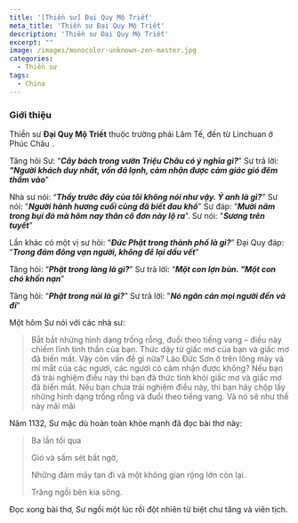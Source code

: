 ```yaml
---
title: '[Thiền sư] Đại Quy Mộ Triết'
meta_title: 'Thiền sư Đại Quy Mộ Triết'
description: 'Thiền sư Đại Quy Mộ Triết'
excerpt: ""
image: /images/monocolor-unknown-zen-master.jpg
categories:
  - Thiền sư
tags:
  - China
---
```


### Giới thiệu

Thiền sư **Đại Quy Mộ Triết** thuộc trường phái Lâm Tế, đến từ Linchuan ở Phúc Châu .

Tăng hỏi Sư: “**_Cây bách trong vườn Triệu Châu có ý nghĩa gì?_**”
Sư trả lời: **_"Người khách duy nhất, vốn đã lạnh, cảm nhận được cảm giác gió đêm thấm vào_**"

Nhà sư nói: “**_Thầy trước đây của tôi không nói như vậy. Ý anh là gì?_**"
Sư nói: "**_Người hành hương cuối cùng đã biết đau khổ_**"
Sư đáp: “**_Mười năm trong bụi đỏ mà hôm nay thân cô đơn này lộ ra_**”.
Sư nói: "**_Sương trên tuyết_**"

Lần khác có một vị sư hỏi: “**_Đức Phật trong thành phố là gì?_**”
Đại Quy đáp: “**_Trong đám đông vạn người, không để lại dấu vết_**”

Tăng hỏi: “**_Phật trong làng là gì?_**”
Sư trả lời: “**_Một con lợn bùn. "Một con chó khốn nạn_**"

Tăng hỏi: “**_Phật trong núi là gì?_**”
Sư trả lời: "**_Nó ngăn cản mọi người đến và đi_**"

Một hôm Sư nói với các nhà sư:

> Bắt bắt những hình dạng trống rỗng, đuổi theo tiếng vang – điều này chiếm lĩnh tinh thần của bạn.
> Thức dậy từ giấc mơ của bạn và giấc mơ đã biến mất. Vậy còn vấn đề gì nữa? Lão Đức Sơn ở trên lông mày và mí mắt của các ngươi, các ngươi có cảm nhận được không?
> Nếu bạn đã trải nghiệm điều này thì bạn đã thức tỉnh khỏi giấc mơ và giấc mơ đã biến mất.
> Nếu bạn chưa trải nghiệm điều này, thì bạn hãy chộp lấy những hình dạng trống rỗng và đuổi theo tiếng vang.
> Và nó sẽ như thế này mãi mãi

Năm 1132, Sư mặc dù hoàn toàn khỏe mạnh đã đọc bài thơ này:

> Ba lần tối qua
>
> Gió và sấm sét bất ngờ,
>
> Những đám mây tan đi và một không gian rộng lớn còn lại.
>
> Trăng ngồi bên kia sông.

Đọc xong bài thơ, Sư ngồi một lúc rồi đột nhiên từ biệt chư tăng và viên tịch.

